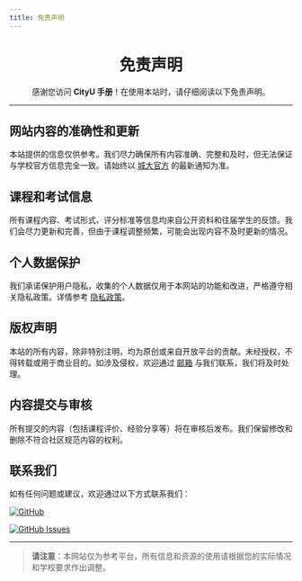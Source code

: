```yaml
---
title: 免责声明
---
```


<div align="center" style={{ lineHeight: '1.5', fontSize: '0.9rem' }}>
    <h1 style={{ marginBottom: '0.5rem', fontSize: '2.5rem', background: 'linear-gradient(90deg, #de6f31, #da542b, #bf1846, #9f0c43)', WebkitBackgroundClip: 'text', WebkitTextFillColor: 'transparent' }}><strong>免责声明</strong></h1>
    <p style={{ marginBottom: '0.5rem', color: '#555' }}>感谢您访问 <strong>CityU 手册</strong>！在使用本站时，请仔细阅读以下免责声明。</p>
</div>

---

## **网站内容的准确性和更新**

本站提供的信息仅供参考。我们尽力确保所有内容准确、完整和及时，但无法保证与学校官方信息完全一致。请始终以 [城大官方](https://www.cityu.edu.hk/) 的最新通知为准。

## **课程和考试信息**

所有课程内容、考试形式、评分标准等信息均来自公开资料和往届学生的反馈。我们会尽力更新和完善，但由于课程调整频繁，可能会出现内容不及时更新的情况。

## **个人数据保护**

我们承诺保护用户隐私，收集的个人数据仅用于本网站的功能和改进，严格遵守相关隐私政策。详情参考 [隐私政策](./privacy-policy)。

## **版权声明**

本站的所有内容，除非特别注明，均为原创或来自开放平台的贡献。未经授权，不得转载或用于商业目的。如涉及侵权，欢迎通过 [邮箱](mailto:jcpeng3-c@my.cityu.edu.hk) 与我们联系，我们将及时处理。

## **内容提交与审核**

所有提交的内容（包括课程评价、经验分享等）将在审核后发布。我们保留修改和删除不符合社区规范内容的权利。

## **联系我们**

如有任何问题或建议，欢迎通过以下方式联系我们：

[![GitHub](https://img.shields.io/badge/GitHub-Repository-blue?logo=github&style=flat-square)](https://github.com/penjc/cityU-navigator)

[![GitHub Issues](https://img.shields.io/badge/GitHub-Submit%20Issue-green?logo=github&style=flat-square)](https://github.com/penjc/cityU-navigator/issues)

---

> **请注意**：本网站仅为参考平台，所有信息和资源的使用请根据您的实际情况和学校要求作出调整。
